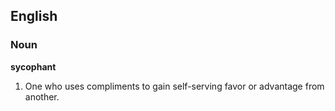 ==English==
===Noun===
'''sycophant'''

# One who uses compliments to gain self-serving favor or advantage from another.